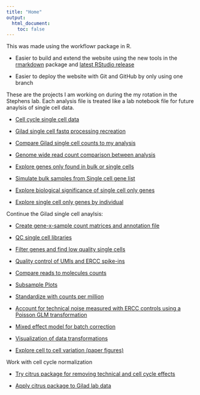 ```yaml
---
title: "Home"
output:
  html_document:
    toc: false
---
```


This was made using the workflowr package in R.   

*  Easier to build and extend the website using the new tools in the [rmarkdown][] package and [latest RStudio release][rstudio]  

*  Easier to deploy the website with Git and GitHub by only using one branch  


[rmarkdown]: http://rmarkdown.rstudio.com/rmarkdown_websites.htm
[rstudio]: https://www.rstudio.com/products/rstudio/download/preview/

These are the projects I am working on during the my rotation in the Stephens lab. Each analysis file is treated like a lab notebook file for future anaylsis of single cell data.


* [Cell cycle single cell data](recreate_cell_cycle_analysis.html)

* [Gilad single cell fastq processing recreation](recreate_giladsinglecell.html)

* [Compare Gilad single cell counts to my analysis](compare_count_data.html)

* [Genome wide read count comparison between analysis](genome_wide_data_comparison.html)

* [Explore genes only found in bulk or single cells](explore_bulkvsingle_gene.html)  

* [Simulate bulk samples from Single cell gene list](simulate_bulk_genes.html)  

* [Explore biological significance of single cell only genes](bio_singlecellony.html)  

* [Explore single cell only genes by individual](sc_only_ind.html)

Continue the Gilad single cell anaylsis:  

* [Create gene-x-sample count matrices and annotation file](gene_x_sample_count_matrix.html)  

* [QC single cell libraries](QC_single_cell_library.html)

* [Filter genes and find low quality single cells](filter_genes_low_quality_genes.html)

* [Quality control of UMIs and ERCC spike-ins](quality_control_plotes.html)

* [Compare reads to molecules counts](batch_effect_conversion_efficency.html)

* [Subsample Plots](subsample_plots.html)

* [Standardize with counts per million](standardize_CPM.html)  

* [Account for technical noise measured with ERCC controls using a Poisson GLM transformation](technical_noise_control.html)  

* [Mixed effect model for batch correction](mixed_effect_batch_correction.html)

* [Visualization of data transformations](data_transformation.html)

* [Explore cell to cell variation (paper figures)](cell_to_cell_variation.html)

Work with cell cycle normalization  

* [Try citrus package for removing technical and cell cycle effects](try_citrus.html)

* [Apply citrus package to Gilad lab data](apply_citrus_singlecell.html) 



